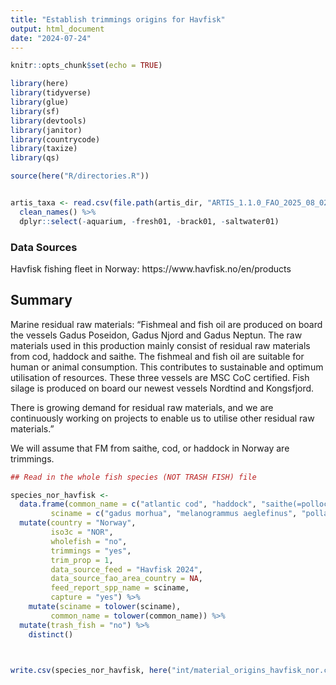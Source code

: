 ```yaml
---
title: "Establish trimmings origins for Havfisk"
output: html_document
date: "2024-07-24"
---
```



```r

knitr::opts_chunk$set(echo = TRUE)

library(here)
library(tidyverse)
library(glue)
library(sf)
library(devtools)
library(janitor)
library(countrycode)
library(taxize)
library(qs)

source(here("R/directories.R"))


artis_taxa <- read.csv(file.path(artis_dir, "ARTIS_1.1.0_FAO_2025_08_02/attribute-tables/sciname_metadata.csv")) %>%
  clean_names() %>%
  dplyr::select(-aquarium, -fresh01, -brack01, -saltwater01)
```

### Data Sources

Havfisk fishing fleet in Norway: https://www.havfisk.no/en/products


## Summary

Marine residual raw materials: 
"Fishmeal and fish oil are produced on board the vessels Gadus Poseidon, Gadus Njord and Gadus Neptun. The raw materials used in this production mainly consist of residual raw materials from cod, haddock and saithe. The fishmeal and fish oil are suitable for human or animal consumption. This contributes to sustainable and optimum utilisation of resources. These three vessels are MSC CoC certified. Fish silage is produced on board our newest vessels Nordtind and Kongsfjord.

There is growing demand for residual raw materials, and we are continuously working on projects to enable us to utilise other residual raw materials."

We will assume that FM from saithe, cod, or haddock in Norway are trimmings. 


```r

## Read in the whole fish species (NOT TRASH FISH) file

species_nor_havfisk <- 
  data.frame(common_name = c("atlantic cod", "haddock", "saithe(=pollock)"), 
         sciname = c("gadus morhua", "melanogrammus aeglefinus", "pollachius virens")) %>% 
  mutate(country = "Norway",
         iso3c = "NOR", 
         wholefish = "no",
         trimmings = "yes",
         trim_prop = 1,
         data_source_feed = "Havfisk 2024",
         data_source_fao_area_country = NA,
         feed_report_spp_name = sciname,
         capture = "yes") %>%
    mutate(sciname = tolower(sciname),
         common_name = tolower(common_name)) %>%
  mutate(trash_fish = "no") %>%
    distinct() 



write.csv(species_nor_havfisk, here("int/material_origins_havfisk_nor.csv"), row.names = FALSE)

```


